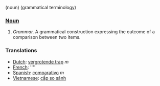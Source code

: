 (noun) (grammatical terminology)

===[[Noun]]===
#''Grammar.'' A grammatical construction expressing the outcome of a comparison between two items.

===Translations===
*[[Dutch]]: [[vergrotende trap]] ''m''
*[[French]]: [[]] ''''
*[[Spanish]]: [[comparativo]] ''m''
*[[Vietnamese]]: [[cấp so sánh]]